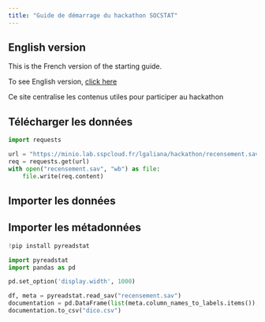```yaml
---
title: "Guide de démarrage du hackathon SOCSTAT"
---
```


::: {.callout-note}
## English version

This is the French version of the starting guide.

To see English version, [click here](/en/index.qmd)
:::

Ce site centralise les contenus utiles pour
participer au hackathon

## Télécharger les données

```python
import requests

url = "https://minio.lab.sspcloud.fr/lgaliana/hackathon/recensement.sav"
req = requests.get(url)
with open("recensement.sav", "wb") as file:
    file.write(req.content)
```



## Importer les données

## Importer les métadonnées

```python
!pip install pyreadstat
```

```python
import pyreadstat
import pandas as pd

pd.set_option('display.width', 1000)

df, meta = pyreadstat.read_sav("recensement.sav")
documentation = pd.DataFrame(list(meta.column_names_to_labels.items()), columns=['variable', 'description'])
documentation.to_csv("dico.csv")
```


## 
